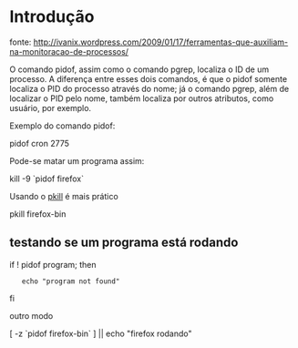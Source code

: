 =Introdução=
fonte: http://ivanix.wordpress.com/2009/01/17/ferramentas-que-auxiliam-na-monitoracao-de-processos/

O comando pidof, assim como o comando pgrep, localiza o ID de um processo. A diferença entre esses dois comandos, é que o pidof somente localiza o PID do processo através do nome; já o comando pgrep, além de localizar o PID pelo nome, também localiza por outros atributos, como usuário, por exemplo.

Exemplo do comando pidof:

pidof cron
2775

Pode-se matar um programa assim:

kill -9 `pidof firefox`

Usando o [[pkill]] é mais prático

pkill firefox-bin

==testando se um programa está rodando==

if ! pidof program; then
    echo "program not found"
fi

outro modo

[ -z `pidof firefox-bin` ] || echo "firefox rodando"


 